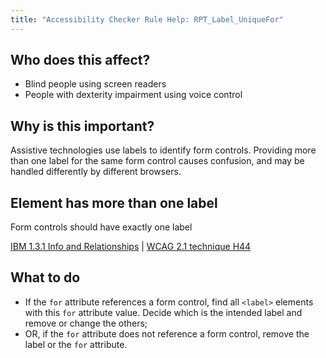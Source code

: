 ```yaml
---
title: "Accessibility Checker Rule Help: RPT_Label_UniqueFor"
---
```


<div className="toolHelp">
<Row>
<Column colLg={5} colMd={3} colSm={4} className="toolLeft">

## Who does this affect?

* Blind people using screen readers 
* People with dexterity impairment using voice control

## Why is this important?

Assistive technologies use labels to identify form controls. Providing more than one label for the same form control causes confusion, and may be handled differently by different browsers.

</Column>
<Column colLg={11} colMd={5} colSm={4} className="toolMain">

<div id="locLevel"></div>

## Element has more than one label
Form controls should have exactly one label

[IBM 1.3.1 Info and Relationships](https://www.ibm.com/able/guidelines/ci162/info_and_relationships.html) | [WCAG 2.1 technique H44](https://www.w3.org/WAI/WCAG21/Techniques/html/H44)

<div id="locSnippet"></div>

## What to do

 * If the `for` attribute references a form control, find all `<label>` elements with this `for` attribute value. Decide which is the intended label and remove or change the others;
 * OR, if the `for` attribute does not reference a form control, remove the label or the `for` attribute.

</Column>
</Row>
</div>

